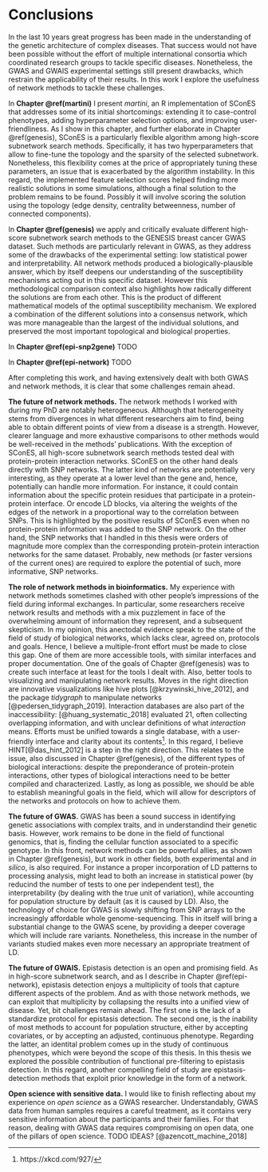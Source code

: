 # Conclusions

In the last 10 years great progress has been made in the understanding of the genetic architecture of complex diseases. That success would not have been possible without the effort of multiple international consortia which coordinated research groups to tackle specific diseases. Nonetheless, the GWAS and GWAIS experimental settings still present drawbacks, which restrain the applicability of their results. In this work I explore the usefulness of network methods to tackle these challenges.

In **Chapter \@ref(martini)** I present *martini*, an R implementation of SConES that addresses some of its initial shortcomings: extending it to case-control phenotypes, adding hyperparameter selection options, and improving user-friendliness. As I show in this chapter, and further elaborate in Chapter \@ref(genesis), SConES is a particularly flexible algorithm among high-score subnetwork search methods. Specifically, it has two hyperparameters that allow to fine-tune the topology and the sparsity of the selected subnetwork. Nonetheless, this flexibility comes at the price of appropriately tuning these parameters, an issue that is exacerbated by the algorithm instability. In this regard, the implemented feature selection scores helped finding more realistic solutions in some simulations, although a final solution to the problem remains to be found. Possibly it will involve scoring the solution using the topology (edge density, centrality betweenness, number of connected components).

In **Chapter \@ref(genesis)** we apply and critically evaluate different high-score subnetwork search methods to the GENESIS breast cancer GWAS dataset. Such methods are particularly relevant in GWAS, as they address some of the drawbacks of the experimental setting: low statistical power and interpretability. All network methods produced a biologically-plausible answer, which by itself deepens our understanding of the susceptibility mechanisms acting out in this specific dataset. However this methodological comparison context also highlights how radically different the solutions are from each other. This is the product of different mathematical models of the optimal susceptibility mechanism. We explored a combination of the different solutions into a consensus network, which was more manageable than the largest of the individual solutions, and preserved the most important topological and biological properties.

In **Chapter \@ref(epi-snp2gene)** TODO

In **Chapter \@ref(epi-network)** TODO

After completing this work, and having extensively dealt with both GWAS and network methods, it is clear that some challenges remain ahead.

**The future of network methods.** The network methods I worked with during my PhD are notably heterogeneous. Although that heterogeneity stems from divergences in what different researchers aim to find, being able to obtain different points of view from a disease is a strength. However, clearer language and more exhaustive comparisons to other methods would be well-received in the methods' publications. With the exception of SConES, all high-score subnetwork search methods tested deal with protein-protein interaction networks. SConES on the other hand deals directly with SNP networks. The latter kind of networks are potentially very interesting, as they operate at a lower level than the gene and, hence, potentially can handle more information. For instance, it could contain information about the specific protein residues that participate in a protein-protein interface. Or encode LD blocks, via altering the weights of the edges of the network in a proportional way to the correlation between SNPs. This is highlighted by the positive results of SConES even when no protein-protein information was added to the SNP network. On the other hand, the SNP networks that I handled in this thesis were orders of magnitude more complex than the corresponding protein-protein interaction networks for the same dataset. Probably, new methods (or faster versions of the current ones) are required to explore the potential of such, more informative, SNP networks.

**The role of network methods in bioinformatics.** My experience with network methods sometimes clashed with other people's impressions of the field during informal exchanges. In particular, some researchers receive network results and methods with a mix puzzlement in face of the overwhelming amount of information they represent, and a subsequent skepticism. In my opinion, this anectodal evidence speak to the state of the field of study of biological networks, which lacks clear, agreed on, protocols and goals. Hence, I believe a multiple-front effort must be made to close this gap. One of them are more accessible tools, with similar interfaces and proper documentation. One of the goals of Chapter \@ref(genesis) was to create such interface at least for the tools I dealt with. Also, better tools to visualizing and manipulating network results. Moves in the right direction are innovative visualizations like hive plots [@krzywinski_hive_2012], and the package *tidygraph* to manipulate networks [@pedersen_tidygraph_2019]. Interaction databases are also part of the inaccessibility: [@huang_systematic_2018] evaluated 21, often collecting overlapping information, and with unclear definitions of what *interaction* means. Efforts must be unified towards a single database, with a user-friendly interface and clarity about its contents^[https://xkcd.com/927/]. In this regard, I believe HINT[@das_hint_2012] is a step in the right direction. This relates to the issue, also discussed in Chapter \@ref(genesis), of the different types of biological interactions: despite the preponderance of protein-protein interactions, other types of biological interactions need to be better compiled and characterized. Lastly, as long as possible, we should be able to establish meaningful goals in the field, which will allow for descriptors of the networks  and protocols on how to achieve them.

**The future of GWAS.** GWAS has been a sound success in identifying genetic associations with complex traits, and in understandind their genetic basis. However, work remains to be done in the field of functional genomics, that is, finding the cellular function associated to a specific genotype. In this front, network methods can be powerful allies, as shown in Chapter \@ref(genesis), but work in other fields, both experimental and *in silico*, is also required. For instance a proper incorporation of LD patterns to processing analysis, might lead to both an increase in statistical power (by reducind the number of tests to one per independent test), the interpretability (by dealing with the true unit of variation), while accounting for population structure by default (as it is caused by LD). Also, the technology of choice for GWAS is slowly shifting from SNP arrays to the increasingly affordable whole genome-sequencing. This in itself will bring a substantial change to the GWAS scene, by providing a deeper coverage which will include rare variants. Nonetheless, this increase in the number of variants studied makes even more necessary an appropriate treatment of LD.

**The future of GWAIS.** Epistasis detection is an open and promising field. As in high-score subnetwork search, and as I describe in Chapter \@ref(epi-network), epistasis detection enjoys a multiplicity of tools that capture different aspects of the problem. And as with those network methods, we can exploit that multiplicity by collapsing the results into a unified view of disease. Yet, bit challenges remain ahead. The first one is the lack of a standardize protocol for epistasis detection. The second one, is the inability of most methods to account for population structure, either by accepting covariates, or by accepting an adjusted, continuous phenotype. Regarding the latter, an identital problem comes up in the study of continuous phenotypes, which were beyond the scope of this thesis. In this thesis we explored the possible contribution of functional pre-filtering to epistasis detection. In this regard, another compelling field of study are epistasis-detection methods that exploit prior knowledge in the form of a network.

**Open science with sensitive data.** I would like to finish reflecting about my experience on *open science* as a GWAS researcher. Understandably, GWAS data from human samples requires a careful treatment, as it contains very sensitive information about the participants and their families. For that reason, dealing with GWAS data requires compromising on open data, one of the pillars of open science. TODO IDEAS? [@azencott_machine_2018]
